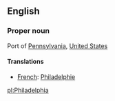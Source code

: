 ==English==

===Proper noun===

Port of [[Pennsylvania]], [[United States]]

====Translations====

*[[French]]: [[Philadelphie]]

[[pl:Philadelphia]]